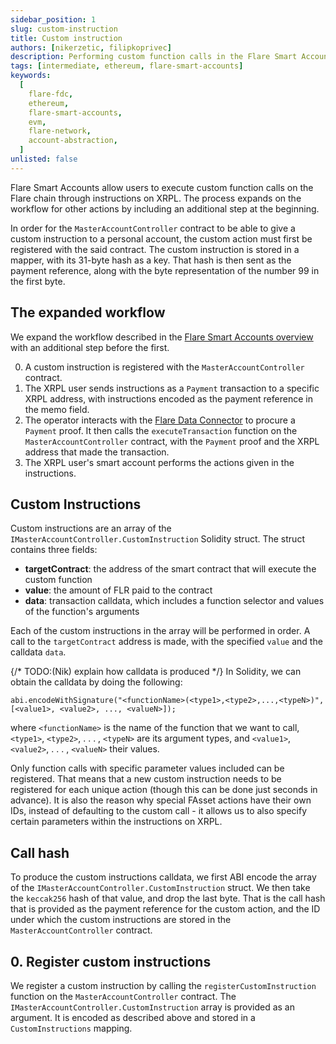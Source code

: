 ```yaml
---
sidebar_position: 1
slug: custom-instruction
title: Custom instruction
authors: [nikerzetic, filipkoprivec]
description: Performing custom function calls in the Flare Smart Accounts.
tags: [intermediate, ethereum, flare-smart-accounts]
keywords:
  [
    flare-fdc,
    ethereum,
    flare-smart-accounts,
    evm,
    flare-network,
    account-abstraction,
  ]
unlisted: false
---
```



Flare Smart Accounts allow users to execute custom function calls on the Flare chain through instructions on XRPL.
The process expands on the workflow for other actions by including an additional step at the beginning.

In order for the `MasterAccountController` contract to be able to give a custom instruction to a personal account, the custom action must first be registered with the said contract.
The custom instruction is stored in a mapper, with its 31-byte hash as a key.
That hash is then sent as the payment reference, along with the byte representation of the number 99 in the first byte.

<div
  style={{
    width: "90%",
    margin: "0 auto",
    display: "flex",
    justifyContent: "center",
  }}
>
  <ThemedImage
    alt="Breakdown of bytes in payment reference for the custom action"
    style={{ width: "100%" }}
    sources={{
      light: useBaseUrl("img/smart-accounts/custom_light.svg"),
      dark: useBaseUrl("img/smart-accounts/custom_dark.svg"),
    }}
  />
</div>

## The expanded workflow

We expand the workflow described in the [Flare Smart Accounts overview](/smart-accounts/overview) with an additional step before the first.

0. A custom instruction is registered with the `MasterAccountController` contract.
1. The XRPL user sends instructions as a `Payment` transaction to a specific XRPL address, with instructions encoded as the payment reference in the memo field.
2. The operator interacts with the [Flare Data Connector](/fdc/overview) to procure a `Payment` proof.
   It then calls the `executeTransaction` function on the `MasterAccountController` contract, with the `Payment` proof and the XRPL address that made the transaction.
3. The XRPL user's smart account performs the actions given in the instructions.

## Custom Instructions

Custom instructions are an array of the `IMasterAccountController.CustomInstruction` Solidity struct.
The struct contains three fields:

- **targetContract**: the address of the smart contract that will execute the custom function
- **value**: the amount of FLR paid to the contract
- **data**: transaction calldata, which includes a function selector and values of the function's arguments

Each of the custom instructions in the array will be performed in order.
A call to the `targetContract` address is made, with the specified `value` and the calldata `data`.

{/* TODO:(Nik) explain how calldata is produced */}
In Solidity, we can obtain the calldata by doing the following:

```Solidity
abi.encodeWithSignature("<functionName>(<type1>,<type2>,...,<typeN>)", [<value1>, <value2>, ..., <valueN>]);
```

where `<functionName>` is the name of the function that we want to call, `<type1>`, `<type2>`, . . . , `<typeN>` are its argument types, and `<value1>`, `<value2>`, . . . , `<valueN>` their values.

Only function calls with specific parameter values included can be registered.
That means that a new custom instruction needs to be registered for each unique action (though this can be done just seconds in advance).
It is also the reason why special FAsset actions have their own IDs, instead of defaulting to the custom call - it allows us to also specify certain parameters within the instructions on XRPL.

## Call hash

To produce the custom instructions calldata, we first ABI encode the array of the `IMasterAccountController.CustomInstruction` struct.
We then take the `keccak256` hash of that value, and drop the last byte.
That is the call hash that is provided as the payment reference for the custom action, and the ID under which the custom instructions are stored in the `MasterAccountController` contract.

## 0. Register custom instructions

We register a custom instruction by calling the `registerCustomInstruction` function on the `MasterAccountController` contract.
The `IMasterAccountController.CustomInstruction` array is provided as an argument.
It is encoded as described above and stored in a `CustomInstructions` mapping.
